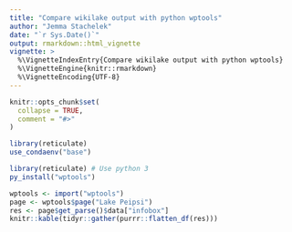 ```yaml
---
title: "Compare wikilake output with python wptools"
author: "Jemma Stachelek"
date: "`r Sys.Date()`"
output: rmarkdown::html_vignette
vignette: >
  %\VignetteIndexEntry{Compare wikilake output with python wptools}
  %\VignetteEngine{knitr::rmarkdown}
  %\VignetteEncoding{UTF-8}
---
```


```r
knitr::opts_chunk$set(
  collapse = TRUE,
  comment = "#>"
)
```

```r
library(reticulate)
use_condaenv("base")
```

```r
library(reticulate) # Use python 3
py_install("wptools")
```

```r
wptools <- import("wptools")
page <- wptools$page("Lake Peipsi")
res <- page$get_parse()$data["infobox"]
knitr::kable(tidyr::gather(purrr::flatten_df(res)))
```

